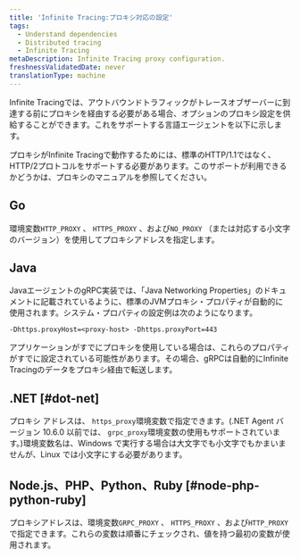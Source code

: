 ```yaml
---
title: 'Infinite Tracing:プロキシ対応の設定'
tags:
  - Understand dependencies
  - Distributed tracing
  - Infinite Tracing
metaDescription: Infinite Tracing proxy configuration.
freshnessValidatedDate: never
translationType: machine
---
```


Infinite Tracingでは、アウトバウンドトラフィックがトレースオブザーバーに到達する前にプロキシを経由する必要がある場合、オプションのプロキシ設定を供給することができます。これをサポートする言語エージェントを以下に示します。

<Callout variant="important">
  プロキシがInfinite Tracingで動作するためには、標準のHTTP/1.1ではなく、HTTP/2プロトコルをサポートする必要があります。このサポートが利用できるかどうかは、プロキシのマニュアルを参照してください。
</Callout>

## Go

環境変数`HTTP_PROXY` 、 `HTTPS_PROXY` 、および`NO_PROXY` （または対応する小文字のバージョン）を使用してプロキシアドレスを指定します。

## Java

JavaエージェントのgRPC実装では、「Java Networking Properties」のドキュメントに記載されているように、標準のJVMプロキシ・プロパティが自動的に使用されます。システム・プロパティの設定例は次のようになります。

```
-Dhttps.proxyHost=<proxy-host> -Dhttps.proxyPort=443
```

アプリケーションがすでにプロキシを使用している場合は、これらのプロパティがすでに設定されている可能性があります。その場合、gRPCは自動的にInfinite Tracingのデータをプロキシ経由で転送します。

## .NET [#dot-net]

プロキシ アドレスは、 `https_proxy`環境変数で指定できます。(.NET Agent バージョン 10.6.0 以前では、 `grpc_proxy`環境変数の使用もサポートされています。)環境変数名は、Windows で実行する場合は大文字でも小文字でもかまいませんが、Linux では小文字にする必要があります。

## Node.js、PHP、Python、Ruby [#node-php-python-ruby]

プロキシアドレスは、環境変数`GRPC_PROXY` 、 `HTTPS_PROXY` 、および`HTTP_PROXY`で指定できます。これらの変数は順番にチェックされ、値を持つ最初の変数が使用されます。
